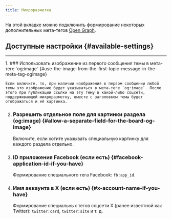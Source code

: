 ```yaml
---
title: Микроразметка
---
```


На этой вкладке можно подключить формирование некоторых дополнительных мета-тегов [Open Graph](https://ogp.me/).


## Доступные настройки {#available-settings}
---
<Steps>
1. ### Использовать изображение из первого сообщения темы в мета-теге `og:image` {#use-the-image-from-the-first-topic-message-in-the-meta-tag-ogimage}

    Если включите, то, при наличии изображения в первом сообщении любой темы это изображение будет указываться в мета-теге `og:image`. После этого при публикации ссылки на эту тему в какой-либо соцсети, поддерживающей микроразметку, вместе с заголовком темы будет отображаться и её картинка.

2. ### Разрешить отдельное поле для картинки раздела (og:image) {#allow-a-separate-field-for-the-board-og-image}

    Включите, если хотите указывать специальную картинку для каждого раздела отдельно.

3. ### ID приложения Facebook (если есть) {#facebook-application-id-if-you-have}

    Формирование специального тега Facebook: `fb:app_id`.

4. ### Имя аккаунта в X (если есть) {#x-account-name-if-you-have}

    Формирование специальных тегов соцсети X (ранее известной как Twitter): `twitter:card`, `twitter:site` и т. д.
</Steps>

